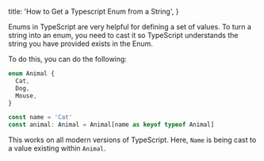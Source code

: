 
  title: 'How to Get a Typescript Enum from a String',
}


Enums in TypeScript are very helpful for defining a set of values. To turn a
string into an enum, you need to cast it so TypeScript understands the string
you have provided exists in the Enum.

To do this, you can do the following:

```ts
enum Animal {
  Cat,
  Dog,
  Mouse,
}

const name = 'Cat'
const animal: Animal = Animal[name as keyof typeof Animal]
```

This works on all modern versions of TypeScript. Here, `Name` is being cast to a
value existing within `Animal`.
